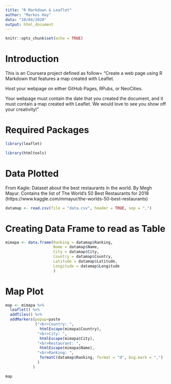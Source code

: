 ```yaml
---
title: "R Markdown & Leaflet"
author: "Markos Hay"
data: "10/04/2020"
output: html_document
---
```


```r
knitr::opts_chunk$set(echo = TRUE)
```

# Introduction

This is an Coursera project defined as follow= “Create a web page using R Markdown that features a map created with Leaflet.

Host your webpage on either GitHub Pages, RPubs, or NeoCities.

Your webpage must contain the date that you created the document, and it must contain a map created with Leaflet. We would love to see you show off your creativity!"

# Required Packages

```r
library(leaflet)
```

```r
library(htmltools)
```

# Data Plotted

From Kagle: Dataset about the best restaurants in the world. By Megh Mayur. Contains the list of The World’s 50 Best Restaurants for 2018 (https://www.kaggle.com/mmayur/the-worlds-50-best-restaurants)

```r
datamap <- read.csv(file = "data.csv", header = TRUE, sep = ",")
```

# Creating Data Frame to read as Table

```r
mimapa <- data.frame(Ranking = datamap$Ranking,
                     Name = datamap$Name,
                     City = datamap$City,
                     Country = datamap$Country,
                     Latitude = datamap$Latitude,
                     Longitude = datamap$Longitude
                     )
```

# Map Plot

```r
map <- mimapa %>%
  leaflet() %>%
  addTiles() %>%
  addMarkers(popup=paste
             ("<br>Country: ", 
               htmlEscape(mimapa$Country), 
              "<br>City: ", 
               htmlEscape(mimapa$City), 
              "<br>Restaurant: ", 
               htmlEscape(mimapa$Name),
              "<br>Ranking: ",
               formatC(datamap$Ranking, format = "d", big.mark = ",")
              ) 
            )
```

```r
map
```